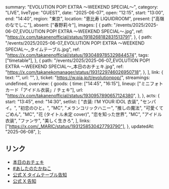   summary: "EVOLUTION POP! EXTRA 〜WEEKEND SPECIAL〜",
  category: "LIVE",
  liveType: "GUEST",
  date: "2025-06-07",
  open: "12:15",
  start: "13:00",
  end: "14:40",
  region: "東京",
  location: "恵比寿 LIQUIDROOM",
  present: ["高嶺のなでしこ"],
  absent: ["春野莉々"],
  images: [
    {
      path: "/events/2025/2025-06-07_EVOLUTION POP! EXTRA 〜WEEKEND SPECIAL〜.jpg",
      ref: "https://x.com/takanenofficial/status/1918268182831513791",
    },
    {
      path: "/events/2025/2025-06-07_EVOLUTION POP! EXTRA 〜WEEKEND SPECIAL〜_タイムテーブル.jpg",
      ref: "https://x.com/takanenofficial/status/1930489785329844574",
      tags: ["timetable"],
    },
    {
      path: "/events/2025/2025-06-07_EVOLUTION POP! EXTRA 〜WEEKEND SPECIAL〜_本日のおチェキ.jpg",
      ref: "https://x.com/takanekomanager/status/1931229746026950718",
    },
  ],
  link: {
    text: "",
    url: "",
  },
  ticket: "https://w.pia.jp/t/evolutionpop/",
  streamings: undefined,
  overview: {
    goods: {
      time: ["14:45", "16:15"],
      lineup: ["ミニフォトカード「アイドル衣装」/ チェキ"],
      url: "https://x.com/takanenofficial/status/1930957890657124380",
    },
  },
  acts: {
    start: "13:45",
    end: "14:30",
    setlist: [
      "衣装: I’M YOUR IDOL 衣装",
      "センパイ。",
      "初恋のひと。",
      "MC",
      "メランコリックハニー",
      "推しの魔法",
      "可愛くてごめん",
      "MC",
      "花 (タイトル未定 cover)",
      "恋を知った世界",
      "MC",
      "アイドル衣装",
      "ファンサ",
      "美しく生きろ",
    ],
    links: ["https://x.com/_MARIC/status/1931258530427793790"],
  },
  updatedAt: "2025-06-08",
};

## リンク

- [本日のおチェキ](https://x.com/takanekomanager/status/1931229746026950718)
- [#あしたのたかねこ](https://x.com/takanenofficial/status/1930957890657124380)
- [公式 X タイムテーブル告知](https://x.com/takanenofficial/status/1930489785329844574)
- [公式 X 告知](https://x.com/takanenofficial/status/1918268182831513791)
